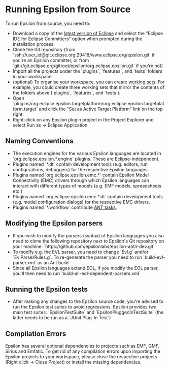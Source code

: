 =Running Epsilon from Source=
To run Epsilon from source, you need to:

* Download a copy of the [[https://www.eclipse.org/downloads|latest version of Eclipse]] and select the "Eclipse IDE for Eclipse Committers" option when prompted during the installation process.
* Clone the Git repository (from `ssh://user_id@git.eclipse.org:29418/www.eclipse.org/epsilon.git` if you're an Epsilon committer, or from `git://git.eclipse.org/gitroot/epsilon/org.eclipse.epsilon.git` if you're not)
* Import all the projects under the `plugins`, `features`, and `tests` folders in your workspace.
* (optional) To organise your workspace, you can create [[http://help.eclipse.org/kepler/index.jsp?topic=%2Forg.eclipse.platform.doc.user%2Fconcepts%2Fcworkset.htm|working sets]]. For example, you could create three working sets that mirror the contents of the folders above (`plugins`, `features`, and `tests`).
* Open `plugins/org.eclipse.epsilon.targetplatform/org.eclipse.epsilon.targetplatform.target` and click the "Set as Active Target Platform" link on the top right
* Right-click on any Epsilon plugin project in the Project Explorer and select Run as -> Eclipse Application

== Naming Conventions ==

* The execution engines for the various Epsilon languages are located in `org.eclipse.epsilon.*.engine` plugins. These are Eclipse-independent.
* Plugins named `*.dt` contain development tools (e.g. editors, run configurations, debuggers) for the respective Epsilon languages.
* Plugins named `org.eclipse.epsilon.emc.*` contain Epsilon Model Connectivity (EMC) drivers through which Epsilon languages can interact with different types of models (e.g. EMF models, spreadsheets etc.)
* Plugins named `org.eclipse.epsilon.emc.*.dt` contain development tools (e.g. model configuration dialogs) for the respective EMC drivers.
* Plugins named `*.workflow` contribute [[../../workflow|ANT tasks]].

== Modifying the Epsilon parsers ==
* If you wish to modify the parsers (syntax) of Epsilon languages you also need to clone the following repository next to Epsilon's Git repository on your machine: `https://github.com/epsilonlabs/epsilon-antlr-dev.git`
* To modify e.g. the EVL parser, you need to change `Evl.g` and/or `EvlParserRules.g`. To re-generate the parser you need to run `build-evl-parser.xml` as an Ant build.
* Since all Epsilon languages extend EOL, if you modify the EOL parser, you'll then need to run `build-all-eol-dependent-parsers.xml`

== Running the Epsilon tests ==
* After making any changes to the Epsilon source code, you're advised to run the Epsilon test suites to avoid regressions. Epsilon provides two main test suites: `EpsilonTestSuite` and `EpsilonPluggedInTestSuite` (the latter needs to be run as a `JUnit Plug-In Test`)

== Compilation Errors ==
 
Epsilon has several optional dependencies to projects such as EMF, GMF, Sirius and Emfatic. To get rid of any compilation errors upon importing the Epsilon projects to your workspace, please close the respective projects (Right click -> Close Project) or install the missing dependencies.
